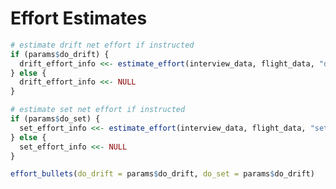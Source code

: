 
# Effort Estimates {-} 

```r
# estimate drift net effort if instructed
if (params$do_drift) {
  drift_effort_info <<- estimate_effort(interview_data, flight_data, "drift", method = "dbl_exp")
} else {
  drift_effort_info <<- NULL
}

# estimate set net effort if instructed
if (params$do_set) {
  set_effort_info <<- estimate_effort(interview_data, flight_data, "set", method = "max_per_stratum")
} else {
  set_effort_info <<- NULL
}
```

```r
effort_bullets(do_drift = params$do_drift, do_set = params$do_drift)
```
